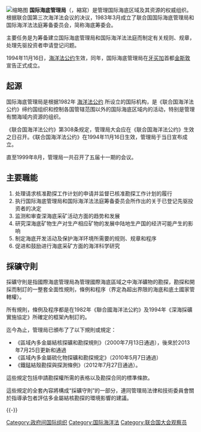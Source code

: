 {{expand language|1=en|page=|time=2019-09-13T07:14:03+00:00}}
{{unreferenced|time=2019-09-13T07:14:03+00:00}}
{{Infobox Geopolitical organization
|name=国际海底管理局
|linking_name=International Seabed Authority
|symbol_type=部門標誌
|image_symbol=weblogo.gif
|admin_center_type = 位置
|admin_center = {{flag|牙買加}}[[金斯敦_(牙買加)|金斯敦]]
|leader_title1 = 祕書長
|leader_name1=Lodge, Michael  W.
|leader_title2 = 合同管理股股長
|leader_name2=Mwango, Chapi
|established_event1 = {{nowrap|海底筹委会 成立}}
|established_date1 = 1983年3月
|established_event2 = 《联合国海洋法公约》生效，国际海底管理局正式成立運作
|established_date2  = 1994年11月6日
|總部 =[[牙買加|牙買加]]金斯頓港皇家街14-20號
|official_website = [https://www.isa.org.jm/ https://www.isa.org.jm]
}}

[[File:ISA_Headquaters.jpg|缩略图]]
'''国际海底管理局'''（{{lang-en|'''I'''nternational '''S'''eabed '''A'''uthority}}，縮寫{{lang|en|'''ISA'''}}）是管理国际海底区域及其资源的权威组织。根据联合国第三次海洋法会议的决议，1983年3月成立了联合国国际海底管理局和国际海洋法法庭筹备委员会，简称海底筹委会。

主要任务是为筹备建立国际海底管理局和国际海洋法法庭而制定有关规则、规章，处理先驱投资者申请登记问题。

1994年11月16日，[[海洋法公约|海洋法公约]]生效，同年，国际海底管理局在[[牙买加|牙买加]]首都[[金斯敦_(牙買加)|金斯敦]]宣告正式成立。

==起源==
国际海底管理局是根据1982年 [[海洋法公约|海洋法公约]] 所设立的国际机构，是《联合国海洋法公约》缔约国组织和控制各国管辖范围以外的国际海底区域内的活动，特别是管理有關海域内资源的组织。

《联合国海洋法公约》第308条规定，管理局大会应在《联合国海洋法公约》生效之日召开。《联合国海洋法公约》在1994年11月16日生效，管理局于当日宣布成立。

直至1999年8月，管理局一共召开了五届十一期的会议。

==主要職能==
# 处理请求核准勘探工作计划的申请并监督已核准勘探工作计划的履行
# 执行国际海底管理局和国际海洋法法庭筹备委员会所作出的关于已登记先驱投资者的决定
# 监测和审查深海底采矿活动方面的趋势和发展
# 研究深海底矿物生产对生产相应矿物的发展中陆地生产国的经济可能产生的影响
# 制定海底开发活动及保护海洋环境所需要的规则、规章和程序
# 促进和鼓励进行海底采矿方面的海洋科学研究

==採礦守則==
採礦守則是指國際海底管理局為管理國際海底區域之中海洋礦物的勘探，勘探和開採而制訂的一整套全面性規則，條例和程序（界定為超出界限的海底和底土國家管轄權）。

所有規則，條例及程序都是在1982年《聯合國海洋法公約》及1994年《深海採礦實施協定》所確定的框架內制訂的。

迄今為止，管理局已頒布了了以下規則或規定：
* 《區域內多金屬結核探礦和勘探規則》（2000年7月13日通過），後來於2013年7月25日更新和通過
* 《區域內多金屬硫化物探礦和勘探規定》（2010年5月7日通過）
* 《鐵錳結殼勘探與探測條例》（2012年7月27日通過）。

這些規定包括申請勘探權所需的表格以及勘探合同的標準條款。

這些規定的全套內容將構成“採礦守則”的一部分，連同管理局法律和技術委員會關於指導承包者評估多金屬結核勘探的環境影響的建議。

{{UN}}
{{-}}
{{Authority control}}

[[Category:政府间国际组织|Category:政府间国际组织]]
[[Category:国际海洋法|Category:国际海洋法]]
[[Category:联合国大会观察员|Category:联合国大会观察员]]